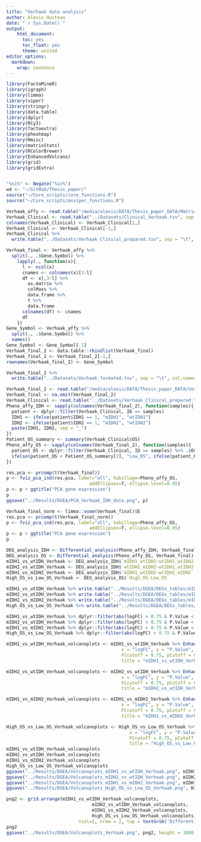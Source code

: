 ```yaml
---
title: "Verhaak data analysis"
author: Alexis Hucteau
date: "`r Sys.Date()`"
output:
    html_document:
      toc: yes
      toc_float: yes
      theme: united
editor_options:
  markdown:
    wrap: sentence
---
```


```r
library(FactoMineR)
library(igraph)
library(limma)
library(viper)
library(stringr)
library(data.table)
library(dplyr)
library(RCy3)
library(factoextra)
library(pheatmap)
library(Hmisc)
library(matrixStats)
library(RColorBrewer)
library(EnhancedVolcano)
library(grid)
library(gridExtra)


"%ni%" <- Negate("%in%")
wd <- "~/GitHub/Thesis_paper/"
source("~/Core_scripts/core_functions.R")
source("~/Core_scripts/msviper_functions.R")
```


```r
Verhaak_affy <- read.table("/media/alexis/DATA/Thesis_paper_DATA/MatriceIDHVerhaak.gct", sep = "\t", skip = 2, header = T)
Verhaak_Clinical <- read.table("../Datasets/Clinical_Verhaak.tsv", sep = "\t", header = T) %>% t
colnames(Verhaak_Clinical) <- Verhaak_Clinical[1,]
Verhaak_Clinical <- Verhaak_Clinical[-1,]
Verhaak_Clinical %>%
  write.table("../Datasets/Verhaak_Clinical_prepared.tsv", sep = "\t", col.names = NA)
```

```r
Verhaak_final <- Verhaak_affy %>%
  split(., .$Gene.Symbol) %>% 
    lapply(., function(x){
      l <- ncol(x)
      cnames <- colnames(x)[3:l]
      df <- x[,3:l] %>%
        as.matrix %>%
        colMaxs %>% 
        data.frame %>%
        t %>%
        data.frame
      colnames(df) <- cnames
      df
    })
Gene_Symbol <- Verhaak_affy %>%
  split(., .$Gene.Symbol) %>%
  names()
Gene_Symbol <- Gene_Symbol[-1]
Verhaak_final_2 <- data.table::rbindlist(Verhaak_final)
Verhaak_final_2 <- Verhaak_final_2[-1,]
rownames(Verhaak_final_2) <- Gene_Symbol

Verhaak_final_2 %>% 
  write.table("../Datasets/Verhaak_formated.tsv", sep = "\t", col.names = NA)
```

```r
Verhaak_final_2 <- read.table("/media/alexis/DATA/Thesis_paper_DATA/Verhaak_formated.tsv", sep = "\t", header = T, row.names = 1)
Verhaak_final <- na.omit(Verhaak_final_2)
Verhaak_Clinical <- read.table("../Datasets/Verhaak_Clinical_prepared.tsv", sep = "\t", header = T, row.names = 1)
Pheno_affy_IDH <- sapply(colnames(Verhaak_final_2), function(samples){
  patient <- dplyr::filter(Verhaak_Clinical, ID == samples)
  IDH1 <- ifelse(patient$IDH1 == 1, "mIDH1", "wtIDH1")
  IDH2 <- ifelse(patient$IDH2 == 1, "mIDH2", "wtIDH2")
  paste(IDH1, IDH2, sep = "_")
})
Patient_OS_summary <- summary(Verhaak_Clinical$OS)
Pheno_affy_OS <- sapply(colnames(Verhaak_final_2), function(samples){
  patient_OS <- dplyr::filter(Verhaak_Clinical, ID == samples) %>% .$OS
  ifelse(patient_OS < Patient_OS_summary[2], "Low_OS", ifelse(patient_OS > Patient_OS_summary[5], "High_OS", "Overall_OS"))
})

res.pca <- prcomp(t(Verhaak_final))
p <- fviz_pca_ind(res.pca, label="all", habillage=Pheno_affy_OS,
                               addEllipses=T, ellipse.level=0.95)
p <- p + ggtitle("PCA gene expression")
p
ggsave("../Results/DGEA/PCA_Verhaak_IDH_data.png", p)
```

```r
Verhaak_final_norm <- limma::voom(Verhaak_final)$E
res.pca <- prcomp(t(Verhaak_final_norm))
p <- fviz_pca_ind(res.pca, label="all", habillage=Pheno_affy_OS,
                               addEllipses=T, ellipse.level=0.95)
p <- p + ggtitle("PCA gene expression")
p
```


```r
DEG_analysis_IDH <- Differential_analysis(Pheno_affy_IDH, Verhaak_final)
DEG_analysis_OS <- Differential_analysis(Pheno_affy_OS, Verhaak_final)
mIDH1_vs_wtIDH_Verhaak <- DEG_analysis_IDH$`mIDH1_wtIDH2-wtIDH1_wtIDH2`
mIDH2_vs_wtIDH_Verhaak <- DEG_analysis_IDH$`wtIDH1_mIDH2-wtIDH1_wtIDH2`
mIDH1_vs_mIDH2_Verhaak <- DEG_analysis_IDH$`mIDH1_wtIDH2-wtIDH1_mIDH2`
High_OS_vs_Low_OS_Verhaak <- DEG_analysis_OS$`High_OS-Low_OS`

mIDH1_vs_wtIDH_Verhaak %>% write.table("../Results/DGEA/DEGs_tables/mIDH1_vs_wtIDH_Verhaak.tsv", sep = "\t", col.names = NA)
mIDH2_vs_wtIDH_Verhaak %>% write.table("../Results/DGEA/DEGs_tables/mIDH2_vs_wtIDH_Verhaak.tsv", sep = "\t", col.names = NA)
mIDH1_vs_mIDH2_Verhaak %>% write.table("../Results/DGEA/DEGs_tables/mIDH1_vs_mIDH2_Verhaak.tsv", sep = "\t", col.names = NA)
High_OS_vs_Low_OS_Verhaak %>% write.table("../Results/DGEA/DEGs_tables/High_OS_vs_Low_OS_Verhaak.tsv", sep = "\t", col.names = NA)

mIDH1_vs_wtIDH_Verhaak %>% dplyr::filter(abs(logFC) > 0.75 & P.Value < 0.05) %>% write.table("../Results/DGEA/Filtered_DEGs_tables/mIDH1_vs_wtIDH_Verhaak.tsv", sep = "\t", col.names = NA)
mIDH2_vs_wtIDH_Verhaak %>% dplyr::filter(abs(logFC) > 0.75 & P.Value < 0.05) %>% write.table("../Results/DGEA/Filtered_DEGs_tables/mIDH2_vs_wtIDH_Verhaak.tsv", sep = "\t", col.names = NA)
mIDH1_vs_mIDH2_Verhaak %>% dplyr::filter(abs(logFC) > 0.75 & P.Value < 0.05) %>% write.table("../Results/DGEA/Filtered_DEGs_tables/mIDH1_vs_mIDH2_Verhaak.tsv", sep = "\t", col.names = NA)
High_OS_vs_Low_OS_Verhaak %>% dplyr::filter(abs(logFC) > 0.75 & P.Value < 0.05) %>% write.table("../Results/DGEA/Filtered_DEGs_tables/High_OS_vs_Low_OS_Verhaak.tsv", sep = "\t", col.names = NA)
```

```r
mIDH1_vs_wtIDH_Verhaak_volcanoplots <- mIDH1_vs_wtIDH_Verhaak %>% EnhancedVolcano(lab = rownames(mIDH1_vs_wtIDH_Verhaak), 
                                           x = "logFC", y = "P.Value",
                                           FCcutoff = 0.75, pCutoff = 0.05, 
                                           title = "mIDH1_vs_wtIDH_Verhaak", shape = 1)

mIDH2_vs_wtIDH_Verhaak_volcanoplots <- mIDH2_vs_wtIDH_Verhaak %>% EnhancedVolcano(lab = rownames(mIDH2_vs_wtIDH_Verhaak), 
                                           x = "logFC", y = "P.Value",
                                           FCcutoff = 0.75, pCutoff = 0.05, 
                                           title = "mIDH2_vs_wtIDH_Verhaak", shape = 1)

mIDH1_vs_mIDH2_Verhaak_volcanoplots <- mIDH1_vs_mIDH2_Verhaak %>% EnhancedVolcano(lab = rownames(mIDH1_vs_mIDH2_Verhaak), 
                                           x = "logFC", y = "P.Value",
                                           FCcutoff = 0.75, pCutoff = 0.05, 
                                           title = "mIDH1_vs_mIDH2_Verhaak", shape = 1)

High_OS_vs_Low_OS_Verhaak_volcanoplots <- High_OS_vs_Low_OS_Verhaak %>% EnhancedVolcano(lab = rownames(High_OS_vs_Low_OS_Verhaak), 
                                              x = "logFC", y = "P.Value",
                                              FCcutoff = 0.75, pCutoff = 0.05, 
                                              title = "High_OS_vs_Low_OS_Verhaak", shape = 1)
mIDH1_vs_wtIDH_Verhaak_volcanoplots
mIDH2_vs_wtIDH_Verhaak_volcanoplots
mIDH1_vs_mIDH2_Verhaak_volcanoplots
High_OS_vs_Low_OS_Verhaak_volcanoplots
ggsave("../Results/DGEA/Volcanoplots_mIDH1_vs_wtIDH_Verhaak.png", mIDH1_vs_wtIDH_Verhaak_volcanoplots)
ggsave("../Results/DGEA/Volcanoplots_mIDH2_vs_wtIDH_Verhaak.png", mIDH2_vs_wtIDH_Verhaak_volcanoplots)
ggsave("../Results/DGEA/Volcanoplots_mIDH1_vs_mIDH2_Verhaak.png", mIDH1_vs_mIDH2_Verhaak_volcanoplots)
ggsave("../Results/DGEA/Volcanoplots_High_OS_vs_Low_OS_Verhaak.png", High_OS_vs_Low_OS_Verhaak_volcanoplots)

png2 <- grid.arrange(mIDH1_vs_wtIDH_Verhaak_volcanoplots,
                                mIDH2_vs_wtIDH_Verhaak_volcanoplots,
                                mIDH1_vs_mIDH2_Verhaak_volcanoplots,
                                High_OS_vs_Low_OS_Verhaak_volcanoplots,
                           ncol=2, nrow = 2, top = textGrob('Differential gene expression',just = c('center'),gp = gpar(fontsize = 8)))
png2
ggsave("../Results/DGEA/Volcanoplots_Verhaak.png", png2, height = 1080, width = 1920, units = "px")
```

